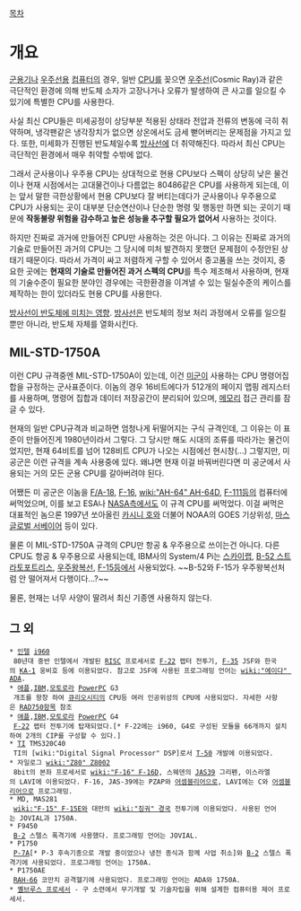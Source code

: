 [[목차]]
= 개요 =
[[군용기]]나 [[우주선]]용 [[컴퓨터]]의 경우, 일반 [[CPU]]를 꽂으면 [[우주선]](Cosmic Ray)과 같은 극단적인 환경에 의해 반도체 소자가 고장나거나 오류가 발생하여 큰 사고를 일으킬 수 있기에 특별한 CPU를 사용한다.

사실 최신 CPU들은 미세공정이 상당부분 적용된 상태라 전압과 전류의 변동에 극히 취약하며, 냉각팬같은 냉각장치가 없으면 상온에서도 금세 뻗어버리는 문제점을 가지고 있다. 또한, 미세화가 진행된 반도체일수록 [[방사선]]에 더 취약해진다. 따라서 최신 CPU는 극단적인 환경에서 매우 취약할 수밖에 없다.

그래서 군사용이나 우주용 CPU는 상대적으로 현용 CPU보다 스펙이 상당히 낮은 물건이나 현재 시점에서는 고대물건이나 다름없는 80486같은 CPU를 사용하게 되는데, 이는 앞서 말한 극한상황에서 현용 CPU보다 잘 버티는데다가 군사용이나 우주용으로 CPU가 사용되는 곳이 대부분 단순연산이나 단순한 명령 및 행동만 하면 되는 곳이기 때문에 '''작동불량 위험을 감수하고 높은 성능을 추구할 필요가 없어서''' 사용하는 것이다.

하지만 진짜로 과거에 만들어진 CPU만 사용하는 것은 아니다. 그 이유는 진짜로 과거의 기술로 만들어진 과거의 CPU는 그 당시에 미처 발견하지 못했던 문제점이 수정안된 상태기 때문이다. 따라서 가격이 싸고 저렴하게 구할 수 있어서 중고품을 쓰는 것이지, 중요한 곳에는 '''현재의 기술로 만들어진 과거 스펙의 CPU'''를 특수 제조해서 사용하며, 현재의 기술수준이 필요한 분야인 경우에는 극한환경을 이겨낼 수 있는 밀실수준의 케이스를 제작하는 한이 있더라도 현용 CPU를 사용한다.

[http://gigglehd.com/zbxe/7192511 방사선이 반도체에 미치는 영향]. [[방사선]]은 반도체의 정보 처리 과정에서 오류를 일으킬 뿐만 아니라, 반도체 자체를 열화시킨다.

== MIL-STD-1750A ==
이런 CPU 규격중엔 MIL-STD-1750A이 있는데, 이건 [[미군]]이 사용하는 CPU 명령어집합을 규정하는 군사표준이다. 이놈의 경우 16비트에다가 512개의 페이지 맵핑 레지스터를 사용하며, 명령어 집합과 데이터 저장공간이 분리되어 있으며, [[메모리]] 접근 관리를 잠글 수 있다.

현재의 일반 CPU규격과 비교하면 엄청나게 뒤떨어지는 구식 규격인데, 그 이유는 이 표준이 만들어진게 1980년이라서 그렇다. 그 당시만 해도 시대의 조류를 따라가는 물건이었지만, 현재 64비트를 넘어 128비트 CPU가 나오는 시점에선 현시창(...) 그렇지만, 미 공군은 이런 규격을 계속 사용중에 있다. 왜냐면 현재 이걸 바꿔버린다면 미 공군에서 사용되는 거의 모든 군용 CPU를 갈아버려야 된다.

어쨌든 미 공군은 이놈을 [[F/A-18]], [[F-16]], [[wiki:"AH-64" AH-64D]], [[F-111]]등의 컴퓨터에 써먹었으며, 이를 보고 ESA나 [[NASA]]측에서도 이 규격 CPU를 써먹었다. 이걸 써먹은 대표적인 놈으론 1997년 쏘아올린 [[카시니 호]]와 더불어 NOAA의 GOES 기상위성, [[마스 글로벌 서베이어]] 등이 있다.

물론 이 MIL-STD-1750A 규격의 CPU만 항공 & 우주용으로 쓰이는건 아니다. 다른 CPU도 항공 & 우주용으로 사용되는데, IBM사의 System/4 Pi는 [[스카이랩]], [[B-52 스트라토포트리스]], [[우주왕복선]], [[F-15]]등에서 사용되었다. ~~B-52와 F-15가 우주왕복선처럼 안 떨어져서 다행이다...?~~

물론, 현재는 너무 사양이 딸려서 최신 기종엔 사용하지 않는다.

== 그 외 ==
 * [[인텔]] [[i960]]
  80년대 중반 인텔에서 개발된 [[RISC]] 프로세서로 [[F-22]] 랩터 전투기, [[F-35]] JSF와 한국의 [[KA-1]] 웅비호 등에 이용되었다. 참고로 JSF에 사용된 프로그래밍 언어는 [[wiki:"에이다" ADA]].
 * [[애플]],[[IBM]],[[모토로라]] [[PowerPC]] G3
  개조를 왕창 하여 [[큐리오시티]]의 CPU등 여러 인공위성의 CPU에 사용되었다. 자세한 사항은 [[RAD750]]항목 참조 
 * [[애플]],[[IBM]],[[모토로라]] [[PowerPC]] G4
  [[F-22]] 랩터 전투기에 탑재되었다.[* F-22에는 i960, G4로 구성된 모듈을 66개까지 설치하여 2개의 CIP를 구성할 수 있다.] 
 * [[TI]] TMS320C40
  TI의 [wiki:"Digital Signal Processor" DSP]로서 [[T-50]] 개발에 이용되었다.
 * 자일로그 [[wiki:"Z80" Z8002]]
  8bit의 본좌 프로세서로 [[wiki:"F-16" F-16D]], 스웨덴의 [[JAS39]] 그리펜, 이스라엘의 LAVI에 이용되었다. F-16, JAS-39에는 PZAP와 [[어셈블리어]]으로, LAVI에는 C와 [[어셈블리어]]으로 프로그래밍.
 * MD, MAS281
  [[wiki:"F-15" F-15E]]와 대만의 [[wiki:"징궈" 경국]] 전투기에 이용되었다. 사용된 언어는 JOVIAL과 1750A.
 * F9450
  [[B-2]] 스텔스 폭격기에 사용했다. 프로그래밍 언어는 JOVIAL.
 * P1750
  [[P-7A]][* P-3 후속기종으로 개발 중이었으나 냉전 종식과 함께 사업 취소]와 [[B-2]] 스텔스 폭격기에 사용되었다. 프로그래밍 언어는 1750A.
 * P1750AE
  [[RAH-66]] 코만치 공격헬기에 사용되었다. 프로그래밍 언어는 ADA와 1750A.
 * [[옐브루스 프로세서]] - 구 소련에서 무기개발 및 기술자립을 위해 설계한 컴퓨터용 제어 프로세서.
